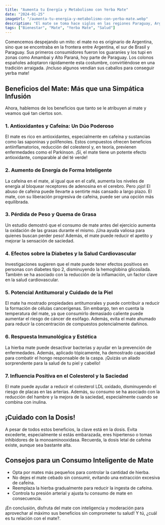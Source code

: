 ```yaml
---
title: "Aumenta tu Energía y Metabolismo con Yerba Mate"
date: "2024-01-25"
imageUrl: "/aumenta-tu-energia-y-metabolismo-con-yerba-mate.webp"
description: "El mate se toma hace siglos en las regiones Paraguay, Argentina, Uruguay y el surd de Brasil. Hoy sabemos que tiene muchos beneficios a nivel energético, del metabolismo de la grasa, del hambre y más."
tags: ["Bienestar", "Mate", "Yerba Mate", "Salud"]
---
```


<CustomImage
  src="/aumenta-tu-energia-y-metabolismo-con-yerba-mate.webp"
  alt="Yerba mate"
/>

Comencemos despejando un mito: el mate no es originario de Argentina, sino que se encontraba en la frontera entre Argentina, el sur de Brasil y Paraguay. Sus primeros consumidores fueron los guaraníes y los tupi en zonas como Amambai y Alto Paraná, hoy parte de Paraguay. Los colonos españoles adoptaron rápidamente esta costumbre, convirtiéndose en una tradición arraigada. ¡Incluso algunos vendían sus caballos para conseguir yerba mate!

<GoogleAdUnit>
  <ins
    className="adsbygoogle"
    style={{ display: "block", width: "100%" }}
    data-ad-client="ca-pub-6692046911486022"
    data-ad-slot="9663232402"
    data-ad-format="auto"
    data-full-width-responsive="true"
  ></ins>
</GoogleAdUnit>

## Beneficios del Mate: Más que una Simpática Infusión

Ahora, hablemos de los beneficios que tanto se le atribuyen al mate y veamos qué tan ciertos son.

### 1. Antioxidantes y Cafeína: Un Dúo Poderoso

El mate es rico en antioxidantes, especialmente en cafeína y sustancias como las saponinas y polifenoles. Estos compuestos ofrecen beneficios antiinflamatorios, reducción del colesterol y, en teoría, previenen enfermedades como el Parkinson. ¡Sí, el mate tiene un potente efecto antioxidante, comparable al del té verde!

### 2. Aumento de Energía de Forma Inteligente

La cafeína en el mate, al igual que en el café, aumenta los niveles de energía al bloquear receptores de adenosina en el cerebro. Pero ¡ojo! El abuso de cafeína puede llevarte a sentirte más cansado a largo plazo. El mate, con su liberación progresiva de cafeína, puede ser una opción más equilibrada.

### 3. Pérdida de Peso y Quema de Grasa

Un estudio demostró que el consumo de mate antes del ejercicio aumenta la oxidación de las grasas durante el mismo. ¡Una ayuda valiosa para quienes buscan perder peso! Además, el mate puede reducir el apetito y mejorar la sensación de saciedad.

### 4. Efectos sobre la Diabetes y la Salud Cardiovascular

Investigaciones sugieren que el mate puede tener efectos positivos en personas con diabetes tipo 2, disminuyendo la hemoglobina glicosilada. También se ha asociado con la reducción de la inflamación, un factor clave en la salud cardiovascular.

### 5. Potencial Antitumoral y Cuidado de la Piel

El mate ha mostrado propiedades antitumorales y puede contribuir a reducir la formación de células cancerígenas. Sin embargo, ten en cuenta la temperatura del mate, ya que consumirlo demasiado caliente puede aumentar el riesgo de cáncer de esófago. Además, evita el mate ahumado para reducir la concentración de compuestos potencialmente dañinos.

### 6. Respuesta Inmunológica y Estética

La hierba mate puede desactivar bacterias y ayudar en la prevención de enfermedades. Además, aplicado tópicamente, ha demostrado capacidad para combatir el hongo responsable de la caspa. ¡Quizás un aliado sorprendente para la salud de tu piel y cabello!

### 7. Influencia Positiva en el Colesterol y la Saciedad

El mate puede ayudar a reducir el colesterol LDL oxidado, disminuyendo el riesgo de placas en las arterias. Además, su consumo se ha asociado con la reducción del hambre y la mejora de la saciedad, especialmente cuando se combina con inulina.

## ¡Cuidado con la Dosis!

A pesar de todos estos beneficios, la clave está en la dosis. Evita excederte, especialmente si estás embarazada, eres hipertenso o tomas inhibidores de la monoaminooxidasa. Recuerda, la dosis letal de cafeína existe, aunque sea bastante alta.

## Consejos para un Consumo Inteligente de Mate

- Opta por mates más pequeños para controlar la cantidad de hierba.
- No dejes el mate cebado sin consumir, evitando una extracción excesiva de cafeína.
- Reemplaza la hierba gradualmente para reducir la ingesta de cafeína.
- Controla tu presión arterial y ajusta tu consumo de mate en consecuencia.

¡En conclusión, disfruta del mate con inteligencia y moderación para aprovechar al máximo sus beneficios sin comprometer tu salud! Y tú, ¿cuál es tu relación con el mate?.
